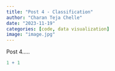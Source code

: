 ```yaml
---
title: "Post 4 - Classification"
author: "Charan Teja Chelle"
date: "2023-11-19"
categories: [code, data visualization]
image: "image.jpg"
---
```


Post 4.....

```r
1 + 1
```
